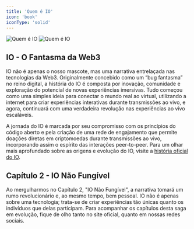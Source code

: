 ```yaml
---
title: 'Quem é IO'
icon: 'book'
iconType: 'solid'
---
```


<img
  className="block dark:hidden"
  src="/images/io-agents/who_is_io_light.png"
  alt="Quem é IO"
/>
<img
  className="hidden dark:block"
  src="/images/io-agents/who_is_io_dark.png"
  alt="Quem é IO"
/>

## IO - O Fantasma da Web3

IO não é apenas o nosso mascote, mas uma narrativa entrelaçada nas tecnologias da Web3. Originalmente concebido como um “bug fantasma” no reino digital, a história do IO é composta por inovação, comunidade e exploração do potencial de novas experiências imersivas. 
Tudo começou como uma simples ideia para conectar o mundo real ao virtual, utilizando a internet para criar experiências interativas durante transmissões ao vivo, e agora, continuará com uma verdadeira revolução nas experiências ao vivo escaláveis.

A jornada do IO é marcada por seu compromisso com os princípios do código aberto e pela criação de uma rede de engajamento que permite doações diretas em criptomoedas durante transmissões ao vivo, incorporando assim o espírito das interações peer-to-peer. 
Para um olhar mais aprofundado sobre as origens e evolução do IO, visite a [história oficial do IO](https://ioxtream.io/who-is-io).

## Capítulo 2 - IO Não Fungível

Ao mergulharmos no Capítulo 2, "IO Não Fungível", a narrativa tomará um rumo revolucionário e, ao mesmo tempo, bem pessoal. IO não é apenas sobre uma tecnologia; trata-se de criar experiências tão únicas quanto os indivíduos que delas participam. Para acompanhar os capítulos desta saga em evolução, fique de olho tanto no site oficial, quanto em nossas redes sociais.